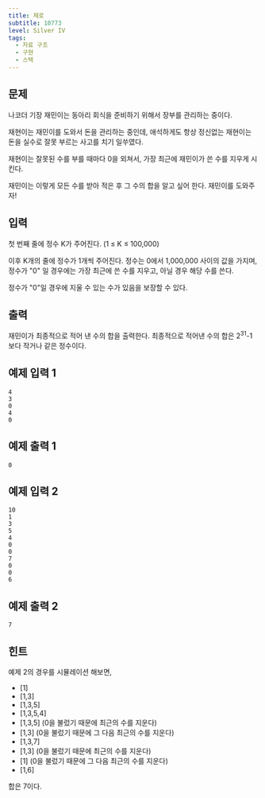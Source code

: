 ```yaml
---
title: 제로
subtitle: 10773
level: Silver IV
tags:
  - 자료 구조
  - 구현
  - 스택
---
```


## 문제

나코더 기장 재민이는 동아리 회식을 준비하기 위해서 장부를 관리하는 중이다.

재현이는 재민이를 도와서 돈을 관리하는 중인데, 애석하게도 항상 정신없는 재현이는 돈을 실수로 잘못 부르는 사고를 치기 일쑤였다.

재현이는 잘못된 수를 부를 때마다 0을 외쳐서, 가장 최근에 재민이가 쓴 수를 지우게 시킨다.

재민이는 이렇게 모든 수를 받아 적은 후 그 수의 합을 알고 싶어 한다. 재민이를 도와주자!

## 입력

첫 번째 줄에 정수 K가 주어진다. (1 ≤ K ≤ 100,000)

이후 K개의 줄에 정수가 1개씩 주어진다. 정수는 0에서 1,000,000 사이의 값을 가지며, 정수가 "0" 일 경우에는 가장 최근에 쓴 수를 지우고, 아닐 경우 해당 수를 쓴다.

정수가 "0"일 경우에 지울 수 있는 수가 있음을 보장할 수 있다.

## 출력

재민이가 최종적으로 적어 낸 수의 합을 출력한다. 최종적으로 적어낸 수의 합은 2<sup>31</sup>-1보다 작거나 같은 정수이다.

## 예제 입력 1

```
4
3
0
4
0
```

## 예제 출력 1

```
0
```

## 예제 입력 2

```
10
1
3
5
4
0
0
7
0
0
6
```

## 예제 출력 2

```
7
```

## 힌트

예제 2의 경우를 시뮬레이션 해보면,

- \[1\]
- \[1,3\]
- \[1,3,5\]
- \[1,3,5,4\]
- \[1,3,5\] (0을 불렀기 때문에 최근의 수를 지운다)
- \[1,3\] (0을 불렀기 때문에 그 다음 최근의 수를 지운다)
- \[1,3,7\]
- \[1,3\] (0을 불렀기 때문에 최근의 수를 지운다)
- \[1\] (0을 불렀기 때문에 그 다음 최근의 수를 지운다)
- \[1,6\]

합은 7이다.
